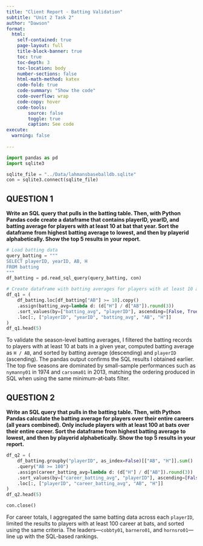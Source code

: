 ```yaml
---
title: "Client Report - Batting Validation"
subtitle: "Unit 2 Task 2"
author: "Dawson"
format:
  html:
    self-contained: true
    page-layout: full
    title-block-banner: true
    toc: true
    toc-depth: 3
    toc-location: body
    number-sections: false
    html-math-method: katex
    code-fold: true
    code-summary: "Show the code"
    code-overflow: wrap
    code-copy: hover
    code-tools:
        source: false
        toggle: true
        caption: See code
execute: 
  warning: false
    
---
```


```python
import pandas as pd
import sqlite3

sqlite_file = "../Data/lahmansbaseballdb.sqlite"
con = sqlite3.connect(sqlite_file)
```

## QUESTION 1

__Write an SQL query that pulls in the batting table. Then, with Python Pandas code create a dataframe that contains playerID, yearID, and batting average for players with at least 10 at bat that year. Sort the dataframe from highest batting average to lowest, and then by playerid alphabetically. Show the top 5 results in your report.__

```python
# Load batting data
query_batting = """
SELECT playerID, yearID, AB, H
FROM batting
"""
df_batting = pd.read_sql_query(query_batting, con)

# Create dataframe with batting averages for players with at least 10 at bats
df_q1 = (
    df_batting.loc[df_batting["AB"] >= 10].copy()
    .assign(batting_avg=lambda d: (d["H"] / d["AB"]).round(3))
    .sort_values(by=["batting_avg", "playerID"], ascending=[False, True])
    .loc[:, ["playerID", "yearID", "batting_avg", "AB", "H"]]
)
df_q1.head(5)
```

To validate the season-level batting averages, I filtered the batting records to players with at least 10 at bats in a given year, computed batting average as `H / AB`, and sorted by batting average (descending) and `playerID` (ascending). The pandas output confirms the SQL results I obtained earlier. The top five seasons are dominated by small-sample performances such as `nymanny01` in 1974 and `carsoma01` in 2013, matching the ordering produced in SQL when using the same minimum-at-bats filter.

## QUESTION 2

 __Write an SQL query that pulls in the batting table. Then, with Python Pandas calculate the batting average for players over their entire careers (all years combined). Only include players with at least 100 at bats over their entire career. Sort the dataframe from highest batting average to lowest, and then by playerid alphabetically. Show the top 5 results in your report.__


```python
df_q2 = (
    df_batting.groupby("playerID", as_index=False)[["AB", "H"]].sum()
    .query("AB >= 100")
    .assign(career_batting_avg=lambda d: (d["H"] / d["AB"]).round(3))
    .sort_values(by=["career_batting_avg", "playerID"], ascending=[False, True])
    .loc[:, ["playerID", "career_batting_avg", "AB", "H"]]
)
df_q2.head(5)
```

```python
con.close()
```

For career totals, I aggregated the same batting data across each `playerID`, limited the results to players with at least 100 career at bats, and sorted using the same criteria. The leaders—`cobbty01`, `barnero01`, and `hornsro01`—line up with the SQL-based rankings.
